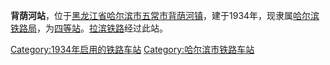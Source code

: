 {{Infobox China railway station 
|车站名称 = 背荫河站
|车站名称拼音 = Beiyinhe
|电报码 = BYB
|拼音码 = BYH
|车站位置 = [[黑龙江省|黑龙江省]][[哈尔滨市|哈尔滨市]][[五常市|五常市]][[背荫河镇|背荫河镇]]
|归属 = [[哈尔滨铁路局|哈尔滨铁路局]]
|线路 = [[拉滨铁路|拉滨铁路]]
|车站等级 = [[四等站_(中铁)|四等站]]
}}
'''背荫河站'''，位于[[黑龙江省|黑龙江省]][[哈尔滨市|哈尔滨市]][[五常市|五常市]][[背荫河镇|背荫河镇]]，建于1934年，现隶属[[哈尔滨铁路局|哈尔滨铁路局]]，为[[四等站_(中铁)|四等站]]。[[拉滨铁路|拉滨铁路]]经过此站。

{{拉滨铁路}}

[[Category:1934年启用的铁路车站|Category:1934年启用的铁路车站]]
[[Category:哈尔滨市铁路车站|Category:哈尔滨市铁路车站]]


{{China-rail-stub}}
